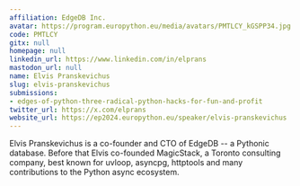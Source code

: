 ```yaml
---
affiliation: EdgeDB Inc.
avatar: https://program.europython.eu/media/avatars/PMTLCY_kGSPP34.jpg
code: PMTLCY
gitx: null
homepage: null
linkedin_url: https://www.linkedin.com/in/elprans
mastodon_url: null
name: Elvis Pranskevichus
slug: elvis-pranskevichus
submissions:
- edges-of-python-three-radical-python-hacks-for-fun-and-profit
twitter_url: https://x.com/elprans
website_url: https://ep2024.europython.eu/speaker/elvis-pranskevichus
---
```


Elvis Pranskevichus is a co-founder and CTO of EdgeDB -- a Pythonic database. Before that Elvis co-founded MagicStack, a Toronto consulting company, best known for uvloop, asyncpg, httptools and many contributions to the Python async ecosystem.
